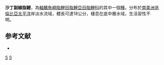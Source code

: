 {{Speciesbox 
| taxon = Parastremma sadina
| status = NE
| status_system = IUCN3.1
| authority =  [[Eigenmann|Eigenmann]], 1912
| synonyms = 
}}
'''沙丁副線脂鯉'''，為[[輻鰭魚綱|輻鰭魚綱]][[脂鯉目|脂鯉目]][[脂鯉亞目|脂鯉亞目]][[脂鯉科|脂鯉科]]的其中一個[[種|種]]。分布於[[南美洲|南美洲]][[哥倫比亞|哥倫比亞]][[太平洋|太平洋]]岸淡水流域，體長可達18公分，棲息在底中層水域，生活習性不明。

==参考文献==
{{refbegin}}
*{{FishBase_species|genus=Parastremma|species=sadina|year=2014|month=1}}
{{refend}}

{{Taxonbar|from=Q5755102}}

[[Category:副線脂鯉屬|S]]
[[Category:1912年描述的鱼类|S]]


{{魚類小作品}}